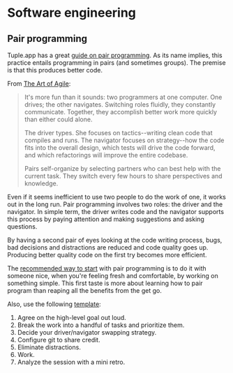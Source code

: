 # Software engineering

## Pair programming

Tuple.app has a great [guide on pair
programming](https://tuple.app/pair-programming-guide/). As its name implies,
this practice entails programming in pairs (and sometimes groups). The premise
is that this produces better code.

From [The Art of
Agile](https://www.jamesshore.com/Agile-Book/pair_programming.html):

> It's more fun than it sounds: two programmers at one computer. One drives; the
> other navigates. Switching roles fluidly, they constantly communicate.
> Together, they accomplish better work more quickly than either could alone.
>
> The driver types. She focuses on tactics--writing clean code that compiles and
> runs. The navigator focuses on strategy--how the code fits into the overall
> design, which tests will drive the code forward, and which refactorings will
> improve the entire codebase.
>
> Pairs self-organize by selecting partners who can best help with the current
> task. They switch every few hours to share perspectives and knowledge.

Even if it seems inefficient to use two people to do the work of one, it works
out in the long run. Pair programming involves two roles: the driver and the
navigator. In simple term, the driver writes code and the navigator supports
this process by paying attention and making suggestions and asking questions.

By having a second pair of eyes looking at the code writing process, bugs, bad
decisions and distractions are reduced and code quality goes up. Producing
better quality code on the first try becomes more efficient.

The [recommended way to
start](https://tuple.app/pair-programming-guide/your-first-pairing-session) with
pair programming is to do it with someone nice, when you're feeling fresh and
comfortable, by working on something simple. This first taste is more about
learning how to pair program than reaping all the benefits from the get go.

Also, use the following
[template](https://tuple.app/pair-programming-guide/template):

1. Agree on the high-level goal out loud.
2. Break the work into a handful of tasks and prioritize them.
3. Decide your driver/navigator swapping strategy.
4. Configure git to share credit.
5. Eliminate distractions.
6. Work.
7. Analyze the session with a mini retro.
